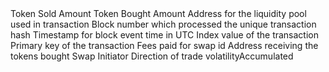 <ParamField path="amountIn">
Token Sold Amount
</ParamField>
<ParamField path="amountOut">
Token Bought Amount
</ParamField>
<ParamField path="contract_address">
Address for the liquidity pool used in transaction
</ParamField>
<ParamField path="evt_block_number">
Block number which processed the unique transaction hash
</ParamField>
<ParamField path="evt_block_time">
Timestamp for block event time in UTC
</ParamField>
<ParamField path="evt_index">
Index value of the transaction
</ParamField>
<ParamField path="evt_tx_hash">
Primary key of the transaction
</ParamField>
<ParamField path="fees">
Fees paid for swap
</ParamField>
<ParamField path="id">
id
</ParamField>
<ParamField path="recipient">
Address receiving the tokens bought
</ParamField>
<ParamField path="sender">
Swap Initiator
</ParamField>
<ParamField path="swapForY">
Direction of trade
</ParamField>
<ParamField path="volatilityAccumulated">
volatilityAccumulated
</ParamField>

